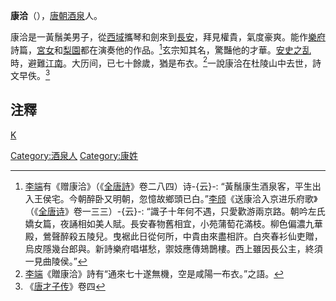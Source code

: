 '''康洽'''（{{bd|?||?|}}），[[唐朝|唐朝]][[酒泉|酒泉]]人。

康洽是一黃鬚美男子，從[[西域|西域]]攜琴和劍來到[[長安|長安]]，拜見權貴，氣度豪爽。能作[[樂府|樂府]]詩篇，[[宮女|宮女]]和[[梨園|梨園]]都在演奏他的作品。<ref>[[李端|李端]]有《赠康洽》（《[[全唐詩|全唐詩]]》卷二八四）诗-{云}-: “黃鬚康生酒泉客，平生出入王侯宅。今朝醉卧又明朝，忽憶故鄉頭已白。”[[李颀|李颀]]《送康洽入京进乐府歌》（《[[全唐诗|全唐诗]]》卷一三三）-{云}-: “識子十年何不遇，只愛歡游兩京路。朝吟左氏嬌女篇，夜誦相如美人賦。長安春物舊相宜，小苑蒲萄花滿枝。柳色偏濃九華殿，鶯聲醉殺五陵兒。曳裾此日從何所，中貴由來盡相許。白夾春衫仙吏贈，烏皮隱幾台郎與。新詩樂府唱堪愁，禦妓應傳鳷鵲樓。西上雖因長公主，終須一見曲陵侯。”</ref>玄宗知其名，驚豔他的才華。[[安史之乱|安史之乱]]時，避難[[江南|江南]]。大历间，已七十餘歲，猶是布衣。<ref>[[李端|李端]]《贈康洽》詩有“通來七十遂無機，空是咸陽一布衣。”之語。</ref>一說康洽在杜陵山中去世，詩文早佚。<ref>《[[唐才子传|唐才子传]]》卷四</ref>

==注釋==
{{reflist}}
[[category:唐朝詩人|K]]
[[Category:酒泉人|Category:酒泉人]]
[[Category:康姓|Category:康姓]]